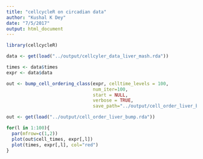 ```yaml
---
title: "cellcycleR on circadian data"
author: "Kushal K Dey"
date: "7/5/2017"
output: html_document
---
```

```r
library(cellcycleR)
```

```r
data <- get(load("../output/cellcyler_data_liver_mash.rda"))

times <- data$times
expr <- data$data
```

```r
out <- bump_cell_ordering_class(expr, celltime_levels = 100,
                                num_iter=100,
                                start = NULL,
                                verbose = TRUE,
                                save_path="../output/cell_order_liver_bump.rda")

```
```r
out <- get(load("../output/cell_order_liver_bump.rda"))
```

```r
for(l in 1:100){
  par(mfrow=c(1,2))
  plot(out$cell_times, expr[,l])
  plot(times, expr[,l], col="red")
}
```

```r

```

